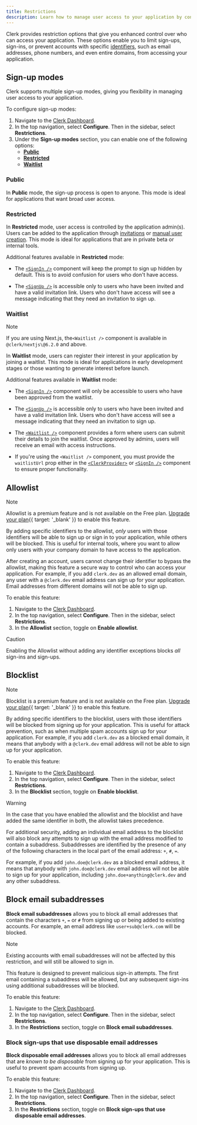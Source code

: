 ```yaml
---
title: Restrictions
description: Learn how to manage user access to your application by configuring Clerk's access restrictions.
---
```


Clerk provides restriction options that give you enhanced control over who can access your application. These options enable you to limit sign-ups, sign-ins, or prevent accounts with specific [identifiers](/docs/authentication/configuration/sign-up-sign-in-options#identifiers), such as email addresses, phone numbers, and even entire domains, from accessing your application.

## Sign-up modes

Clerk supports multiple sign-up modes, giving you flexibility in managing user access to your application.

To configure sign-up modes:

1. Navigate to the [Clerk Dashboard](https://dashboard.clerk.com/last-active?path=user-authentication/restrictions).
1. In the top navigation, select **Configure**. Then in the sidebar, select **Restrictions**.
1. Under the **Sign-up modes** section, you can enable one of the following options:
   - **[Public](#public)**
   - **[Restricted](#restricted)**
   - **[Waitlist](#waitlist)**

### Public

In **Public** mode, the sign-up process is open to anyone. This mode is ideal for applications that want broad user access.

### Restricted

In **Restricted** mode, user access is controlled by the application admin(s). Users can be added to the application through [invitations](/docs/users/invitations) or [manual user creation](/docs/users/creating-users). This mode is ideal for applications that are in private beta or internal tools.

Additional features available in **Restricted** mode:

- The [`<SignIn />`](/docs/components/authentication/sign-in) component will keep the prompt to sign up hidden by default. This is to avoid confusion for users who don't have access.

- The [`<SignUp />`](/docs/components/authentication/sign-up) is accessible only to users who have been invited and have a valid invitation link. Users who don't have access will see a message indicating that they need an invitation to sign up.

### Waitlist

> [!NOTE]
> If you are using Next.js, the`<Waitlist />` component is available in `@clerk/nextjs\@6.2.0` and above.

In **Waitlist** mode, users can register their interest in your application by joining a waitlist. This mode is ideal for applications in early development stages or those wanting to generate interest before launch.

Additional features available in **Waitlist** mode:

- The [`<SignIn />`](/docs/components/authentication/sign-in) component will only be accessible to users who have been approved from the waitlist.

- The [`<SignUp />`](/docs/components/authentication/sign-up) is accessible only to users who have been invited and have a valid invitation link. Users who don't have access will see a message indicating that they need an invitation to sign up.

- The [`<Waitlist />`](/docs/components/waitlist/overview) component provides a form where users can submit their details to join the waitlist. Once approved by admins, users will receive an email with access instructions.

- If you're using the `<Waitlist />` component, you must provide the `waitlistUrl` prop either in the [`<ClerkProvider>`](/docs/components/clerk-provider#properties) or [`<SignIn />`](docs/components/authentication/sign-in#properties) component to ensure proper functionality.

## Allowlist

> [!NOTE]
> Allowlist is a premium feature and is not available on the Free plan. [Upgrade your plan](/pricing){{ target: '_blank' }} to enable this feature.

By adding specific identifiers to the allowlist, _only_ users with those identifiers will be able to sign up or sign in to your application, while others will be blocked. This is useful for internal tools, where you want to allow only users with your company domain to have access to the application.

After creating an account, users cannot change their identifier to bypass the allowlist, making this feature a secure way to control who can access your application. For example, if you add `clerk.dev` as an allowed email domain, any user with a `@clerk.dev` email address can sign up for your application. Email addresses from different domains will not be able to sign up.

To enable this feature:

1. Navigate to the [Clerk Dashboard](https://dashboard.clerk.com/last-active?path=user-authentication/restrictions).
1. In the top navigation, select **Configure**. Then in the sidebar, select **Restrictions**.
1. In the **Allowlist** section, toggle on **Enable allowlist**.

> [!CAUTION]
> Enabling the Allowlist without adding any identifier exceptions blocks _all_ sign-ins and sign-ups.

## Blocklist

> [!NOTE]
> Blocklist is a premium feature and is not available on the Free plan. [Upgrade your plan](/pricing){{ target: '_blank' }} to enable this feature.

By adding specific identifiers to the blocklist, users with those identifiers will be blocked from signing up for your application. This is useful for attack prevention, such as when multiple spam accounts sign up for your application. For example, if you add `clerk.dev` as a blocked email domain, it means that anybody with a `@clerk.dev` email address will not be able to sign up for your application.

To enable this feature:

1. Navigate to the [Clerk Dashboard](https://dashboard.clerk.com/last-active?path=user-authentication/restrictions).
1. In the top navigation, select **Configure**. Then in the sidebar, select **Restrictions**.
1. In the **Blocklist** section, toggle on **Enable blocklist**.

> [!WARNING]
> In the case that you have enabled the allowlist and the blocklist and have added the same identifier in both, the allowlist takes precedence.

For additional security, adding an individual email address to the blocklist will also block any attempts to sign up with the email address modified to contain a subaddress. Subaddresses are identified by the presence of any of the following characters in the local part of the email address: `+`, `#`, `=`.

For example, if you add `john.doe@clerk.dev` as a blocked email address, it means that anybody with `john.doe@clerk.dev` email address will not be able to sign up for your application, including `john.doe+anything@clerk.dev` and any other subaddress.

## Block email subaddresses

**Block email subaddresses** allows you to block all email addresses that contain the characters `+`, `=` or `#` from signing up or being added to existing accounts. For example, an email address like `user+sub@clerk.com` will be blocked.

> [!NOTE]
> Existing accounts with email subaddresses will not be affected by this restriction, and will still be allowed to sign in.
>
> This feature is designed to prevent malicious sign-in attempts. The first email containing a subaddress will be allowed, but any subsequent sign-ins using additional subaddresses will be blocked.

To enable this feature:

1. Navigate to the [Clerk Dashboard](https://dashboard.clerk.com/last-active?path=user-authentication/restrictions).
1. In the top navigation, select **Configure**. Then in the sidebar, select **Restrictions**.
1. In the **Restrictions** section, toggle on **Block email subaddresses**.

### Block sign-ups that use disposable email addresses

**Block disposable email addresses** allows you to block all email addresses that are _known to be disposable_ from signing up for your application. This is useful to prevent spam accounts from signing up.

To enable this feature:

1. Navigate to the [Clerk Dashboard](https://dashboard.clerk.com/last-active?path=user-authentication/restrictions).
1. In the top navigation, select **Configure**. Then in the sidebar, select **Restrictions**.
1. In the **Restrictions** section, toggle on **Block sign-ups that use disposable email addresses**.
